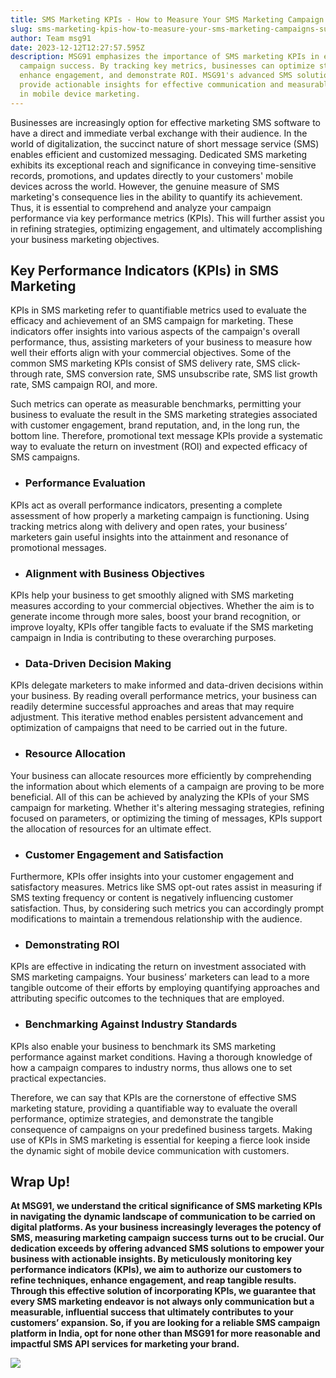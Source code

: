 ```yaml
---
title: SMS Marketing KPIs - How to Measure Your SMS Marketing Campaign's Success
slug: sms-marketing-kpis-how-to-measure-your-sms-marketing-campaigns-success
author: Team msg91
date: 2023-12-12T12:27:57.595Z
description: MSG91 emphasizes the importance of SMS marketing KPIs in evaluating
  campaign success. By tracking key metrics, businesses can optimize strategies,
  enhance engagement, and demonstrate ROI. MSG91's advanced SMS solutions
  provide actionable insights for effective communication and measurable success
  in mobile device marketing.
---
```

Businesses are increasingly option for effective marketing SMS software to have a direct and immediate verbal exchange with their audience. In the world of digitalization, the succinct nature of short message service (SMS) enables efficient and customized messaging. Dedicated SMS marketing exhibits its exceptional reach and significance in conveying time-sensitive records, promotions, and updates directly to your customers' mobile devices across the world. However, the genuine measure of SMS marketing's consequence lies in the ability to quantify its achievement. Thus, it is essential to comprehend and analyze your campaign performance via key performance metrics (KPIs). This will further assist you in refining strategies, optimizing engagement, and ultimately accomplishing your business marketing objectives.

## Key Performance Indicators (KPIs) in SMS Marketing

KPIs in SMS marketing refer to quantifiable metrics used to evaluate the efficacy and achievement of an SMS campaign for marketing. These indicators offer insights into various aspects of the campaign's overall performance, thus, assisting marketers of your business to measure how well their efforts align with your commercial objectives. Some of the common SMS marketing KPIs consist of SMS delivery rate, SMS click-through rate, SMS conversion rate, SMS unsubscribe rate, SMS list growth rate, SMS campaign ROI, and more.



Such metrics can operate as measurable benchmarks, permitting your business to evaluate the result in the SMS marketing strategies associated with customer engagement, brand reputation, and, in the long run, the bottom line. Therefore, promotional text message KPIs provide a systematic way to evaluate the return on investment (ROI) and expected efficacy of SMS campaigns.

* ### Performance Evaluation

KPIs act as overall performance indicators, presenting a complete assessment of how properly a marketing campaign is functioning. Using tracking metrics along with delivery and open rates, your business’ marketers gain useful insights into the attainment and resonance of promotional messages.

* ### Alignment with Business Objectives

KPIs help your business to get smoothly aligned with SMS marketing measures according to your commercial objectives. Whether the aim is to generate income through more sales, boost your brand recognition, or improve loyalty, KPIs offer tangible facts to evaluate if the SMS marketing campaign in India is contributing to these overarching purposes.

* ### Data-Driven Decision Making

KPIs delegate marketers to make informed and data-driven decisions within your business. By reading overall performance metrics, your business can readily determine successful approaches and areas that may require adjustment. This iterative method enables persistent advancement and optimization of campaigns that need to be carried out in the future. 

* ### Resource Allocation

Your business can allocate resources more efficiently by comprehending the information about which elements of a campaign are proving to be more beneficial. All of this can be achieved by analyzing the KPIs of your SMS campaign for marketing. Whether it's altering messaging strategies, refining focused on parameters, or optimizing the timing of messages, KPIs support the allocation of resources for an ultimate effect.

* ### Customer Engagement and Satisfaction

Furthermore, KPIs offer insights into your customer engagement and satisfactory measures. Metrics like SMS opt-out rates assist in measuring if SMS texting frequency or content is negatively influencing customer satisfaction. Thus, by considering such metrics you can accordingly prompt modifications to maintain a tremendous relationship with the audience.

* ### Demonstrating ROI

KPIs are effective in indicating the return on investment associated with SMS marketing campaigns. Your business’ marketers can lead to a more tangible outcome of their efforts by employing quantifying approaches and attributing specific outcomes to the techniques that are employed.

* ### Benchmarking Against Industry Standards

KPIs also enable your business to benchmark its SMS marketing performance against market conditions. Having a thorough knowledge of how a campaign compares to industry norms, thus allows one to set practical expectancies.



Therefore, we can say that KPIs are the cornerstone of effective SMS marketing stature, providing a quantifiable way to evaluate the overall performance, optimize strategies, and demonstrate the tangible consequence of campaigns on your predefined business targets. Making use of KPIs in SMS marketing is essential for keeping a fierce look inside the dynamic sight of mobile device communication with customers.

## Wrap Up!

**At MSG91, we understand the critical significance of SMS marketing KPIs in navigating the dynamic landscape of communication to be carried on digital platforms. As your business increasingly leverages the potency of SMS, measuring marketing campaign success turns out to be crucial. Our dedication exceeds by offering advanced SMS solutions to empower your business with actionable insights. By meticulously monitoring key performance indicators (KPIs), we aim to authorize our customers to refine techniques, enhance engagement, and reap tangible results. Through this effective solution of incorporating KPIs, we guarantee that every SMS marketing endeavor is not always only communication but a measurable, influential success that ultimately contributes to your customers’ expansion. So, if you are looking for a reliable SMS campaign platform in India, opt for none other than MSG91 for more reasonable and impactful SMS API services for marketing your brand.**

![](/images/smsmarketingkpishowtomeasureyoursmsmarketingc.png)